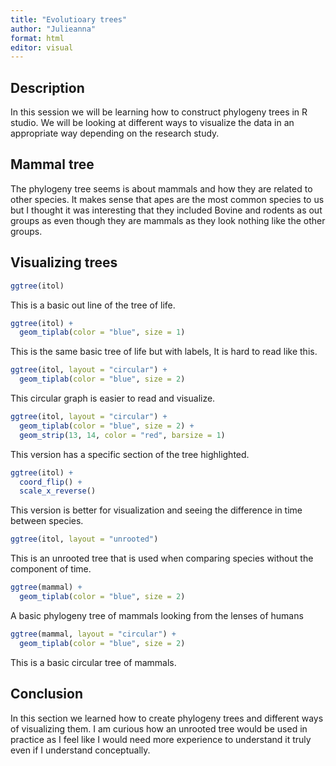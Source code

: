 ```yaml
---
title: "Evolutioary trees"
author: "Julieanna"
format: html
editor: visual
---
```


## Description

In this session we will be learning how to construct phylogeny trees in R studio. We will be looking at different ways to visualize the data in an appropriate way depending on the research study.

## Mammal tree

The phylogeny tree seems is about mammals and how they are related to other species. It makes sense that apes are the most common species to us but I thought it was interesting that they included Bovine and rodents as out groups as even though they are mammals as they look nothing like the other groups.

## Visualizing trees

```r
ggtree(itol)
```

This is a basic out line of the tree of life.

```r
ggtree(itol) +
  geom_tiplab(color = "blue", size = 1)
```

This is the same basic tree of life but with labels, It is hard to read like this.

```r
ggtree(itol, layout = "circular") +
  geom_tiplab(color = "blue", size = 2)
```

This circular graph is easier to read and visualize.

```r
ggtree(itol, layout = "circular") +
  geom_tiplab(color = "blue", size = 2) +
  geom_strip(13, 14, color = "red", barsize = 1)


```

This version has a specific section of the tree highlighted.

```r
ggtree(itol) +
  coord_flip() +
  scale_x_reverse()

```

This version is better for visualization and seeing the difference in time between species.

```r
ggtree(itol, layout = "unrooted")
```

This is an unrooted tree that is used when comparing species without the component of time.

```r
ggtree(mammal) +
  geom_tiplab(color = "blue", size = 2)
```

A basic phylogeny tree of mammals looking from the lenses of humans

```r
ggtree(mammal, layout = "circular") +
  geom_tiplab(color = "blue", size = 2)
```

This is a basic circular tree of mammals.

## Conclusion

In this section we learned how to create phylogeny trees and different ways of visualizing them. I am curious how an unrooted tree would be used in practice as I feel like I would need more experience to understand it truly even if I understand conceptually.
